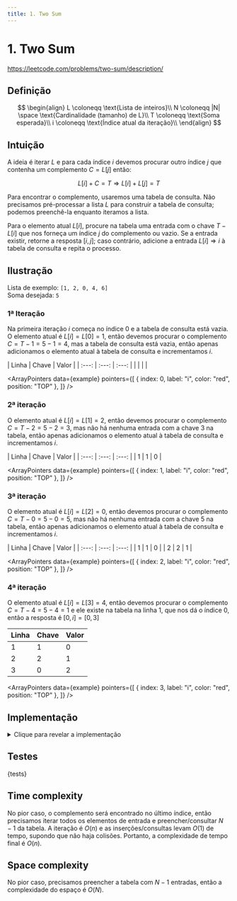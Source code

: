 ```yaml
---
title: 1. Two Sum
---
```



# 1. Two Sum

https://leetcode.com/problems/two-sum/description/

## Definição

$$
\begin{align}
L \coloneqq \text{Lista de inteiros}\\
N \coloneqq  |N| \space \text{Cardinalidade (tamanho) de L}\\
T \coloneqq \text{Soma esperada}\\
i \coloneqq \text{Índice atual da iteração}\\
\end{align}
$$

## Intuição

A ideia é iterar $L$ e para cada índice $i$ devemos procurar outro índice $j$ que contenha um complemento $C = L[j]$ então:

$$
L[i] + C = T \Rightarrow L[i] + L[j] = T
$$

Para encontrar o complemento, usaremos uma tabela de consulta.
Não precisamos pré-processar a lista $L$ para construir a tabela de consulta; podemos preenchê-la enquanto iteramos a lista.

Para o elemento atual $L[i]$, procure na tabela uma entrada com o chave $T - L[i]$ que nos forneça um índice $j$ do complemento ou vazio.
Se a entrada existir, retorne a resposta $[i, j]$; caso contrário, adicione a entrada $L[i] \Rightarrow i$ à tabela de consulta e repita o processo.

## Ilustração


Lista de exemplo: `[1, 2, 0, 4, 6]`  
Soma desejada: `5`

### 1ª Iteração

Na primeira iteração $i$ começa no índice 0 e a tabela de consulta está vazia.
O elemento atual é $L[i] = L[0] = 1$, então devemos procurar o complemento $C = T - 1 = 5 - 1 = 4$, mas
a tabela de consulta está vazia, então apenas adicionamos o elemento atual à tabela de consulta e incrementamos $i$.

<div class="flex-center-row" style={{"align-items": "flex-start"}}>
  <div>
  | Linha | Chave | Valor |
  | :---: | :---: | :---: |
  | | | |
  </div>

  <ArrayPointers data={example} pointers={[
    {
      index: 0,
      label: "i",
      color: "red",
      position: "TOP"
    },
  ]} />
</div>

### 2ª iteração

O elemento atual é $L[i] = L[1] = 2$, então devemos procurar o complemento $C = T - 2 = 5 - 2 = 3$, mas
não há nenhuma entrada com a chave $3$ na tabela, então apenas adicionamos o elemento atual à tabela de consulta e incrementamos $i$.

<div class="flex-center-row" style={{"align-items": "flex-start"}}>
  <div>
  | Linha | Chave | Valor |
  | :---: | :---: | :---: |
  | 1 | 1 | 0 |
  </div>

  <ArrayPointers data={example} pointers={[
    {
      index: 1,
      label: "i",
      color: "red",
      position: "TOP"
    },
  ]} />
</div>

### 3ª iteração

O elemento atual é $L[i] = L[2] = 0$, então devemos procurar o complemento $C = T - 0 = 5 - 0 = 5$, mas
não há nenhuma entrada com a chave $5$ na tabela, então apenas adicionamos o elemento atual à tabela de consulta e incrementamos $i$.

<div class="flex-center-row" style={{"align-items": "flex-start"}}>
  <div>
  | Linha | Chave | Valor |
  | :---: | :---: | :---: |
  | 1 | 1 | 0 |
  | 2 | 2 | 1 |
  </div>

  <ArrayPointers data={example} pointers={[
    {
      index: 2,
      label: "i",
      color: "red",
      position: "TOP"
    },
  ]} />
</div>

### 4ª iteração

O elemento atual é $L[i] = L[3] = 4$, então devemos procurar o complemento $C = T - 4 = 5 - 4 = 1$ e ele existe na tabela
na linha $1$, que nos dá o índice $0$, então a resposta é $[0, i] = [0, 3]$

<div class="flex-center-row" style={{"align-items": "flex-start"}}>
  <table style={{"text-align": "center"}}>
    <thead>
      <tr>
        <th>Linha</th>
        <th>Chave</th>
        <th>Valor</th>
      </tr>
    </thead>
    <tbody>
      <tr style={{background: 'mediumorchid', 'font-weight': '900'}}>
        <td>1</td>
        <td>1</td>
        <td>0</td>
      </tr>
      <tr>
        <td>2</td>
        <td>2</td>
        <td>1</td>
      </tr>
      <tr>
        <td>3</td>
        <td>0</td>
        <td>2</td>
      </tr>
    </tbody>
  </table>

  <ArrayPointers data={example} pointers={[
    {
      index: 3,
      label: "i",
      color: "red",
      position: "TOP"
    },
  ]} />
</div>

## Implementação

<details>

<summary>Clique para revelar a implementação</summary>

<CodeBlock showLineNumbers language="python">
  {solution}
</CodeBlock>

</details>

## Testes

<CodeBlock showLineNumbers language="python">
  {tests}
</CodeBlock>

## Time complexity

No pior caso, o complemento será encontrado no último índice, então precisamos iterar todos os elementos de entrada e preencher/consultar $N - 1$ da tabela.
A iteração é $O(n)$ e as inserções/consultas levam $O(1)$ de tempo, supondo que não haja colisões.
Portanto, a complexidade de tempo final é $O(n)$.

## Space complexity

No pior caso, precisamos preencher a tabela com $N - 1$ entradas, então a complexidade do espaço é $O(N)$.
